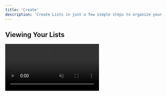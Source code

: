 ```yaml
---
title: 'Create'
description: 'Create Lists in just a few simple steps to organize your leads.'
---
```


## Viewing Your Lists

<video autoplay muted loop playsinline className="w-full aspect-video" src="/videos/guides_openlists.mp4" />
To view your lists, go to the Lists tab. Here, you'll find an overview of all lists associated with the current inbox.

<Info>Each connected inbox (Twitter account) will have different lists.</Info>

<video autoplay muted loop playsinline className="w-full aspect-video" src="/videos/guides_lists_search.mp4" />
If you have multiple lists, you can quickly search for one by its name or tag.

<video autoplay muted loop playsinline className="w-full aspect-video" src="/videos/guides_lists_open.mp4" />
To view the details of a specific list and see the leads within it, simply click on the list to open it.

## Viewing Leads In Lists

<video autoplay muted loop playsinline className="w-full aspect-video" src="/videos/guides_lists_open.mp4" />
To see leads within a list, simply click on the list to open it.

<video autoplay muted loop playsinline className="w-full aspect-video" src="/videos/guides_list_details_search.mp4" />
To find specific leads within a list, you can simply type the lead's X/Twitter name into the search bar.

<video autoplay muted loop playsinline className="w-full aspect-video" src="/videos/guides_list_details_filter.mp4" />
You can also leverage the filter function to narrow down leads even further. If you select 2 different criteria to filter, it will only show leads that match both of these criteria. Here's what each filter means:
<AccordionGroup>
	<Accordion title="Current Label">Selecting a label here will filter leads based on the labels assigned to them. If you select multiple labels, it will show leads from either label selected.</Accordion>
	<Accordion title="Value">Filter leads based on their assigned value. You can select leads whose value is above or below a certain value. Click the comparison criteria to change the type of filter.</Accordion>
	<Accordion title="Opportunity Score">Filter leads based on their opportunity score. Similar to value, you can select leads whose opportunity score is above or below a certain value. Click the comparison criteria to change the type of filter.</Accordion>
	<Accordion title="Contact Details">Filter leads based on available contact details such as name, email, or website. You can select multiple criteria, and it will show leads who have all selected contact details filled in.</Accordion>
	<Accordion title="Last Interaction">Filter leads based on the timeframe of the last interaction. You can select leads with interactions in the past 24 hours, past 7 days, or past 30 days.</Accordion>
</AccordionGroup>

## Managing Lists

<video autoplay muted loop playsinline className="w-full aspect-video" src="/videos/guides_list_settings.mp4" />
To make changes to a list, simply click on the list to open it. Then, use the gear icon beside the search bar to update list names and tags.

To delete the list, click on the gear icon, then select "Delete List" and follow the instructions.

<Tip>Looking to take your lead organization to the next level? You can use [auto-segmentation](/lists/autosegment) to automatically add leads to lists based on pre-defined criteria.</Tip>